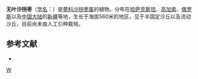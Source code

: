 {{Speciesbox 
| taxon = Calligonum aphyllum
| authority = (Pall.) Gürke
}}
'''无叶沙拐枣'''（[[学名|学名]]：{{lang|la|''Calligonum aphyllum''}}）是[[蓼科|蓼科]][[沙拐枣属|沙拐枣属]]的植物。分布在[[哈萨克斯坦|哈萨克斯坦]]、[[高加索|高加索]]、[[俄罗斯|俄罗斯]]以及[[中国大陆|中国大陆]]的[[新疆|新疆]]等地，生长于海拔560米的地区，见于半固定沙丘以及流动沙丘，目前尚未由人工引种栽培。

== 参考文献 ==
<div class="references-small">
* {{cite web| url =http://www.bioinfo.cn/db05/KmzwSpecies.php?action=view&id=17237| title =无叶沙拐枣| work =《中国高等植物数据库全库》| publisher =中国科学院微生物研究所| author =昆明植物研究所| accessdate =2009-02-25| deadurl =yes| archiveurl =https://web.archive.org/web/20160305073622/http://www.bioinfo.cn/db05/KmzwSpecies.php?action=view&id=17237| archivedate =2016-03-05}}
</div>
{{Taxonbar|from=Q11085532}}

[[Category:沙拐枣属|W]]